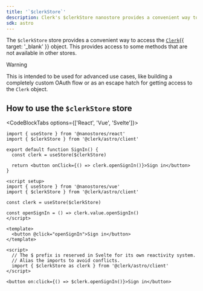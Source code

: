 ```yaml
---
title: '`$clerkStore`'
description: Clerk's $clerkStore nanostore provides a convenient way to access the `Clerk` object. This provides access to some methods that are not available in other stores.
sdk: astro
---
```


The `$clerkStore` store provides a convenient way to access the [`Clerk`](/docs/reference/javascript/clerk){{ target: '_blank' }} object. This provides access to some methods that are not available in other stores.

> [!WARNING]
> This is intended to be used for advanced use cases, like building a completely custom OAuth flow or as an escape hatch for getting access to the `Clerk` object.

## How to use the `$clerkStore` store

<CodeBlockTabs options={['React', 'Vue', 'Svelte']}>
  ```tsx {{ filename: 'components/sign-in.tsx' }}
  import { useStore } from '@nanostores/react'
  import { $clerkStore } from '@clerk/astro/client'

  export default function SignIn() {
    const clerk = useStore($clerkStore)

    return <button onClick={() => clerk.openSignIn()}>Sign in</button>
  }
  ```

  ```vue {{ filename: 'components/sign-in.vue' }}
  <script setup>
  import { useStore } from '@nanostores/vue'
  import { $clerkStore } from '@clerk/astro/client'

  const clerk = useStore($clerkStore)

  const openSignIn = () => clerk.value.openSignIn()
  </script>

  <template>
    <button @click="openSignIn">Sign in</button>
  </template>
  ```

  ```svelte {{ filename: 'components/sign-in.svelte' }}
  <script>
    // The $ prefix is reserved in Svelte for its own reactivity system.
    // Alias the imports to avoid conflicts.
    import { $clerkStore as clerk } from '@clerk/astro/client'
  </script>

  <button on:click={() => $clerk.openSignIn()}>Sign in</button>
  ```
</CodeBlockTabs>
